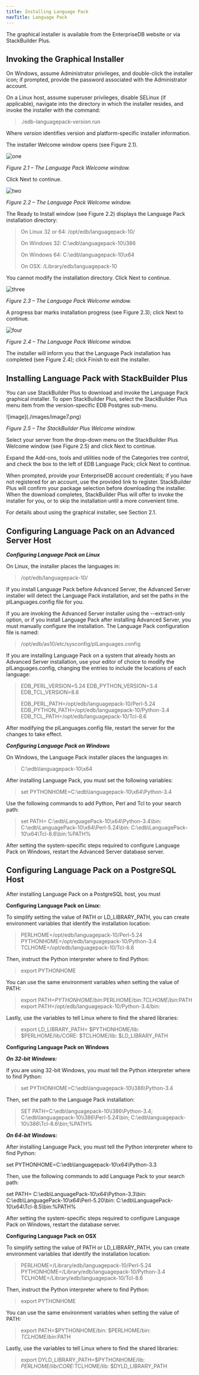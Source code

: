 ```yaml
---
title: Installing Language Pack
navTitle: Language Pack
---
```


The graphical installer is available from the EnterpriseDB website or via StackBuilder Plus.

## Invoking the Graphical Installer

On Windows, assume Administrator privileges, and double-click the installer icon; if prompted, provide the password associated with the Administrator account.

On a Linux host, assume superuser privileges, disable SELinux (if applicable), navigate into the directory in which the installer resides, and invoke the installer with the command:

> ./edb-languagepack-*version*.run

Where *version* identifies version and platform-specific installer information.

The installer Welcome window opens (see Figure 2.1).

![one](./images/image3.png)

*Figure 2.1 – The Language Pack Welcome window.*

Click Next to continue.

![two](./images/image4.png)

*Figure 2.2 – The Language Pack Welcome window.*

The Ready to Install window (see Figure 2.2) displays the Language Pack installation directory:

> On Linux 32 or 64: /opt/edb/languagepack-10/
>
> On Windows 32: C:\\edb\\languagepack-10\\i386
>
> On Windows 64: C:\\edb\\languagepack-10\\x64
>
> On OSX: /Library/edb/languagepack-10

You cannot modify the installation directory. Click Next to continue.

![three](./images/image5.png)

*Figure 2.3 – The Language Pack Welcome window.*

A progress bar marks installation progress (see Figure 2.3); click Next to continue.

![four](./images/image6.png)

*Figure 2.4 – The Language Pack Welcome window.*

The installer will inform you that the Language Pack installation has completed (see Figure 2.4); click Finish to exit the installer.

## Installing Language Pack with StackBuilder Plus

You can use StackBuilder Plus to download and invoke the Language Pack graphical installer. To open StackBuilder Plus, select the StackBuilder Plus menu item from the version-specific EDB Postgres sub-menu.

!\[image](./images/image7.png)

*Figure 2.5 – The StackBuilder Plus Welcome window.*

Select your server from the drop-down menu on the StackBuilder Plus Welcome window (see Figure 2.5) and click Next to continue.

Expand the Add-ons, tools and utilities node of the Categories tree control, and check the box to the left of EDB Language Pack; click Next to continue.

When prompted, provide your EnterpriseDB account credentials; if you have not registered for an account, use the provided link to register. StackBuilder Plus will confirm your package selection before downloading the installer. When the download completes, StackBuilder Plus will offer to invoke the installer for you, or to skip the installation until a more convenient time.

For details about using the graphical installer, see Section <span class="underline">2.1</span>.

## **Configuring Language Pack on an Advanced Server Host**

***Configuring Language Pack on Linux***

On Linux, the installer places the languages in:

> /opt/edb/languagepack-10/

If you install Language Pack before Advanced Server, the Advanced Server installer will detect the Language Pack installation, and set the paths in the plLanguages.config file for you.

If you are invoking the Advanced Server installer using the --extract-only option, or if you install Language Pack after installing Advanced Server, you must manually configure the installation. The Language Pack configuration file is named:

> /opt/edb/as10/etc/sysconfig/plLanguages.config

If you are installing Language Pack on a system that already hosts an Advanced Server installation, use your editor of choice to modify the plLanguages.config, changing the entries to include the locations of each language:

> EDB_PERL_VERSION=5.24
> EDB_PYTHON_VERSION=3.4
> EDB_TCL_VERSION=8.6
>
> EDB_PERL_PATH=/opt/edb/languagepack-10/Perl-5.24 EDB_PYTHON_PATH=/opt/edb/languagepack-10/Python-3.4 EDB_TCL_PATH=/opt/edb/languagepack-10/Tcl-8.6

After modifying the plLanguages.config file, restart the server for the changes to take effect.

***Configuring Language Pack on Windows***

On Windows, the Language Pack installer places the languages in:

> C:\\edb\\languagepack-10\\x64

After installing Language Pack, you must set the following variables:

> set PYTHONHOME=C:\\edb\\languagepack-10\\x64\\Python-3.4

Use the following commands to add Python, Perl and Tcl to your search path:

> set PATH= C:\\edb\\LanguagePack-10\\x64\\Python-3.4\\bin:
> C:\\edb\\LanguagePack-10\\x64\\Perl-5.24\\bin:
> C:\\edb\\LanguagePack-10\\x64\\Tcl-8.6\\bin:%PATH%

After setting the system-specific steps required to configure Language Pack on Windows, restart the Advanced Server database server.

## **Configuring Language Pack on a PostgreSQL Host**

After installing Language Pack on a PostgreSQL host, you must

**Configuring Language Pack on Linux:**

To simplify setting the value of PATH or LD_LIBRARY_PATH, you can create environment variables that identify the installation location:

> PERLHOME=/opt/edb/languagepack-10/Perl-5.24
> PYTHONHOME=/opt/edb/languagepack-10/Python-3.4
> TCLHOME=/opt/edb/languagepack-10/Tcl-8.6

Then, instruct the Python interpreter where to find Python:

> export PYTHONHOME

You can use the same environment variables when setting the value of PATH:

> export PATH=$PYTHONHOME/bin:$PERLHOME/bin:$TCLHOME/bin:$PATH
> export PATH=/opt/edb/languagepack-10/Python-3.4/bin:

Lastly, use the variables to tell Linux where to find the shared libraries:

> export LD_LIBRARY_PATH=
> $PYTHONHOME/lib:
> $PERLHOME/lib/CORE:
> $TCLHOME/lib:
> $LD_LIBRARY_PATH

**Configuring Language Pack on Windows**

***On 32-bit Windows:***

If you are using 32-bit Windows, you must tell the Python interpreter where to find Python:

> set PYTHONHOME=C:\\edb\\languagepack-10\\i386\\Python-3.4

Then, set the path to the Language Pack installation:

> SET PATH=C:\\edb\\languagepack-10\\i386\\Python-3.4;
> C:\\edb\\languagepack-10\\i386\\Perl-5.24\\bin;
> C:\\edb\\languagepack-10\\i386\\Tcl-8.6\\bin;%PATH%

***On 64-bit Windows:***

After installing Language Pack, you must tell the Python interpreter where to find Python:

set PYTHONHOME=C:\\edb\\languagepack-10\\x64\\Python-3.3

Then, use the following commands to add Language Pack to your search path:

set PATH= C:\\edb\\LanguagePack-10\\x64\\Python-3.3\\bin: C:\\edb\\LanguagePack-10\\x64\\Perl-5.20\\bin: C:\\edb\\LanguagePack-10\\x64\\Tcl-8.5\\bin:%PATH%

After setting the system-specific steps required to configure Language Pack on Windows, restart the database server.

**Configuring Language Pack on OSX**

To simplify setting the value of PATH or LD_LIBRARY_PATH, you can create environment variables that identify the installation location:

> PERLHOME=/Library/edb/languagepack-10/Perl-5.24 PYTHONHOME=/Library/edb/languagepack-10/Python-3.4 TCLHOME=/Library/edb/languagepack-10/Tcl-8.6

Then, instruct the Python interpreter where to find Python:

> export PYTHONHOME

You can use the same environment variables when setting the value of PATH:

> export PATH=$PYTHONHOME/bin:
> $PERLHOME/bin:
> $TCLHOME/bin:$PATH

Lastly, use the variables to tell Linux where to find the shared libraries:

> export DYLD_LIBRARY_PATH=$PYTHONHOME/lib:
> $PERLHOME/lib/CORE:$TCLHOME/lib:
> $DYLD_LIBRARY_PATH
